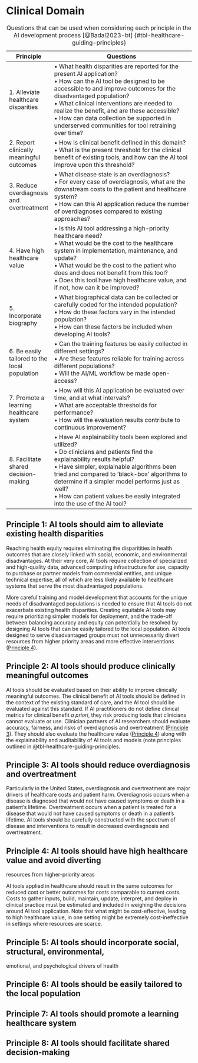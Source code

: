 # Clinical Domain

| Principle                                     | Questions                                                                                                                                                                                                                                                                                                                                                                                |
|-----------------------------------------------|------------------------------------------------------------------------------------------------------------------------------------------------------------------------------------------------------------------------------------------------------------------------------------------------------------------------------------------------------------------------------------------|
| 1. Alleviate healthcare disparities           | • What health disparities are reported for the present AI application?<br>• How can the AI tool be designed to be accessible to and improve outcomes for the disadvantaged population?<br>• What clinical interventions are needed to realize the benefit, and are these accessible?<br>• How can data collection be supported in underserved communities for tool retraining over time? |
| 2. Report clinically meaningful outcomes      | • How is clinical benefit defined in this domain?<br>• What is the present threshold for the clinical benefit of existing tools, and how can the AI tool improve upon this threshold?                                                                                                                                                                                                    |
| 3. Reduce overdiagnosis and overtreatment     | • What disease state is an overdiagnosis?<br>• For every case of overdiagnosis, what are the downstream costs to the patient and healthcare system?<br>• How can this AI application reduce the number of overdiagnoses compared to existing approaches?                                                                                                                                 |
| 4. Have high healthcare value                 | • Is this AI tool addressing a high-priority healthcare need?<br>• What would be the cost to the healthcare system in implementation, maintenance, and update?<br>• What would be the cost to the patient who does and does not benefit from this tool?<br>• Does this tool have high healthcare value, and if not, how can it be improved?                                              |
| 5. Incorporate biography                      | • What biographical data can be collected or carefully coded for the intended population?<br>• How do these factors vary in the intended population?<br>• How can these factors be included when developing AI tools?                                                                                                                                                                    |
| 6. Be easily tailored to the local population | • Can the training features be easily collected in different settings?<br>• Are these features reliable for training across different populations?<br>• Will the AI/ML workflow be made open-access?                                                                                                                                                                                     |
| 7. Promote a learning healthcare system       | • How will this AI application be evaluated over time, and at what intervals?<br>• What are acceptable thresholds for performance?<br>• How will the evaluation results contribute to continuous improvement?                                                                                                                                                                            |
| 8. Facilitate shared decision-making          | • Have AI explainability tools been explored and utilized?<br>• Do clinicians and patients find the explainability results helpful?<br>• Have simpler, explainable algorithms been tried and compared to ‘black-box’ algorithms to determine if a simpler model performs just as well?<br>• How can patient values be easily integrated into the use of the AI tool?                     |

: Questions that can be used when considering each principle in the AI development process [@Badal2023-bt] {#tbl-healthcare-guiding-principles}


## Principle 1: AI tools should aim to alleviate existing health disparities

Reaching health equity requires eliminating the disparitities in health
outcomes that are closely linked with social, economic, and environmental
disadvantages. At their very core, AI tools require collection of specialized
and high-quality data, advanced computing infrastructure for use, capacity to
purchase or partner models from commercial entities, and unique technical
expertise, all of which are less likely available to healthcare systems that
serve the most disadvantaged populations. 

More careful training and model development that accounts for the unique needs
of disadvantaged populations is needed to ensure that AI tools do not
exacerbate existing health disparities. Creating equitable AI tools may require
prioritizing simpler models for deployment, and the trade-off between balancing
accuracy and equity can potentially be resolved by designing AI tools that can
be easily tailored to the local population. AI tools designed to serve
disadvantaged groups must not unnecessarily divert resources from higher
priority areas and more effective interventions ([Principle
4](#principle-4-ai-tools-should-have-high-healthcare-value-and-avoid-diverting-resources-from-higher-priority-areas)).

## Principle 2: AI tools should produce clinically meaningful outcomes

AI tools should be evaluated based on their ability to improve clinically
meaningful outcomes. The clinical benefit of AI tools should be defined in the
context of the existing standard of care, and the AI tool should be evaluated
against this standard. If AI practitioners do not define clinical metrics for
clinical benefit _a priori_, they risk producing tools that clinicians cannot
evaluate or use. Clinician partners of AI researchers should evaluate accuracy,
fairness, and risks of overdiagnosis and overtreatment ([Principle
3](#principle-3-ai-tools-should-reduce-overdiagnosis-and-overtreatment)). They
should also evaluate the healthcare value ([Principle
4](#principle-4-ai-tools-should-have-high-healthcare-value-and-avoid-diverting-resources-from-higher-priority-areas))
along with the explainability and auditability of AI tools and models (note
principles outlined in @tbl-healthcare-guiding-principles.

## Principle 3: AI tools should reduce overdiagnosis and overtreatment

Particularly in the United States, overdiagnosis and overtreatment are major
drivers of healthcare costs and patient harm. Overdiagnosis occurs when a
disease is diagnosed that would not have caused symptoms or death in a
patient’s lifetime. Overtreatment occurs when a patient is treated for a
disease that would not have caused symptoms or death in a patient’s lifetime.
AI tools should be carefully constructed with the spectrum of disease and
interventions to result in decreased overdiagnosis and overtreatment. 

## Principle 4: AI tools should have high healthcare value and avoid diverting 
resources from higher-priority areas

AI tools applied in healthcare should result in the same outcomes for reduced
cost or better outcomes for costs comparable to current costs. Costs to gather
inputs, build, maintain, update, interpret, and deploy in clinical practice
must be estimated and included in weighing the decisions around AI tool
application. Note that what might be cost-effective, leading to high healthcare
value, in one setting might be extremely cost-ineffective in settings where
resources are scarce. 

## Principle 5: AI tools should incorporate social, structural, environmental,
emotional, and psychological drivers of health

## Principle 6: AI tools should be easily tailored to the local population

## Principle 7: AI tools should promote a learning healthcare system

## Principle 8: AI tools should facilitate shared decision-making


